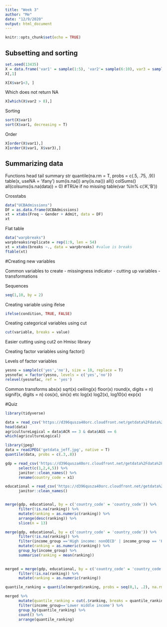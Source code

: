 ```yaml
---
title: "Week 3"
author: "Me"
date: "12/9/2020"
output: html_document
---
```


```r
knitr::opts_chunk$set(echo = TRUE)
```

## Subsetting and sorting
```r
set.seed(13435)
X = data.frame('var1' = sample(1:5), 'var2'= sample(6:10), var3 = sample(11:15))
X[,1]
```
```r
X[X$var1<3, ]
```

Which does not return NA
```r
X[which(X$var2 > 8),]
```
Sorting
```r
sort(X$var1)
sort(X$var1, decreasing = T)
```

Order
```r
X[order(X$var1),]
X[order(X$var1, X$var3),]
```

## Summarizing data


Functions
head
tail
summary
str
quantile(na.rm = T, probs = c(.5, .75, .9))
table(x, useNA = 'ifany')
sum(is.na())
any(is.na())
all()
colSums()
all(colsums(is.na(data)) = 0) #TRUe if no missing
table(var %In% c('A','B'))

Crosstabs
```r
data("UCBAdmissions")
DF = as.data.frame(UCBAdmissions)
xt = xtabs(Freq ~ Gender + Admit, data = DF)
xt
```

Flat table
```r
data("warpbreaks")
warpbreaks$replicate = rep(1:9, len = 54)
xt = xtabs(breaks ~., data = warpbreaks) #value is breaks
ftable(xt)
```

#Creating new variables

Common variables to create
- missingness indicator
- cutting up variables
- transformations

Sequences
```r
seq(1,10, by = 2)
```
Creating variable using ifelse
```r
ifelse(condition, TRUE, FALSE)
```

Creating categorical variables using cut
```r
cut(variable, breaks = value)
```

Easier cutting using cut2 on Hmisc library

Creating factor variables using factor()

Levels of factor variables
```r
yesno = sample(c('yes','no'), size = 10, replace = T)
yesnofac = factor(yesno, levels = c('yes','no'))
relevel(yesnofac, ref = 'yes')
```
Common transforms
abs(x)
sqrt(x)
ceiling(x) 
floor(x)
round(x, digits = n)
signif(x, digits = n)
cos(x), sin(x) etc
log(x)
log2(x), log10(x)
exp(x)


#Quiz

```r
library(tidyverse)
```

```r
data = read_csv('https://d396qusza40orc.cloudfront.net/getdata%2Fdata%2Fss06hid.csv')
head(data)
agricultureLogical = data$ACR == 3 & data$AGS == 6
which(agricultureLogical)
```

```r
library(jpeg)
data = readJPEG('getdata_jeff.jpg', native = T)
quantile(data, probs = c(.3,.8))
```

```r
gdp = read_csv('https://d396qusza40orc.cloudfront.net/getdata%2Fdata%2FGDP.csv', skip = 3) %>%
      select(c(1,2,4,5)) %>%
      janitor::clean_names() %>%
      rename(country_code = x1)

educational = read_csv('https://d396qusza40orc.cloudfront.net/getdata%2Fdata%2FEDSTATS_Country.csv') %>%
      janitor::clean_names()


merge(gdp, educational, by = c('country_code' = 'country_code')) %>%
      filter(!is.na(ranking)) %>%
      mutate(ranking = as.numeric(ranking)) %>%
      arrange(desc(ranking)) %>%
      slice(n = 13)
```

```r
merge(gdp, educational, by = c('country_code' = 'country_code')) %>%
      filter(!is.na(ranking)) %>%
      filter(income_group =='High income: nonOECD' | income_group == 'High income: OECD') %>%
      mutate(ranking = as.numeric(ranking)) %>%
      group_by(income_group) %>%
      summarise(ranking = mean(ranking))
      
```
```r
merged = merge(gdp, educational, by = c('country_code' = 'country_code')) %>%
      filter(!is.na(ranking)) %>%
      mutate(ranking = as.numeric(ranking))

quantile_ranking = quantile(merged$ranking, probs = seq(0,1, .2), na.rm = T)

merged %>%
      mutate(quantile_ranking = cut(.$ranking, breaks = quantile_ranking)) %>%
      filter(income_group=='Lower middle income') %>%
      group_by(quantile_ranking) %>%
      count() %>%
      arrange(quantile_ranking)
```




















